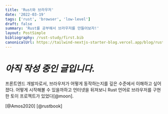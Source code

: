 ```yaml
---
title: 'Rust와 브라우저'
date: '2022-03-19'
tags: ['rust', 'browser', 'low-level']
draft: false
summary: 'Rust를 공부해서 브라우저를 만들어보자!'
layout: PostSimple
bibliography: /rust-study/first.bib
canonicalUrl: https://tailwind-nextjs-starter-blog.vercel.app/blog/rust/
---
```


# _아직 작성 중인 글입니다._

프론트엔드 개발자로서, 브라우저가 어떻게 동작하는지를 깊은 수준에서 이해하고 싶어졌다.
어떻게 시작해볼 수 있을까하고 언터넷을 뒤져보니 Rust 언어로 브라우저를 구현한 토이 프로젝트가 있었다[@moon].

[@Amos2020]
[@rustbook]
